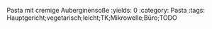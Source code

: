 Pasta mit cremige Auberginensoße
:yields: 0
:category: Pasta
:tags: Hauptgericht;vegetarisch;leicht;TK;Mikrowelle;Büro;TODO
